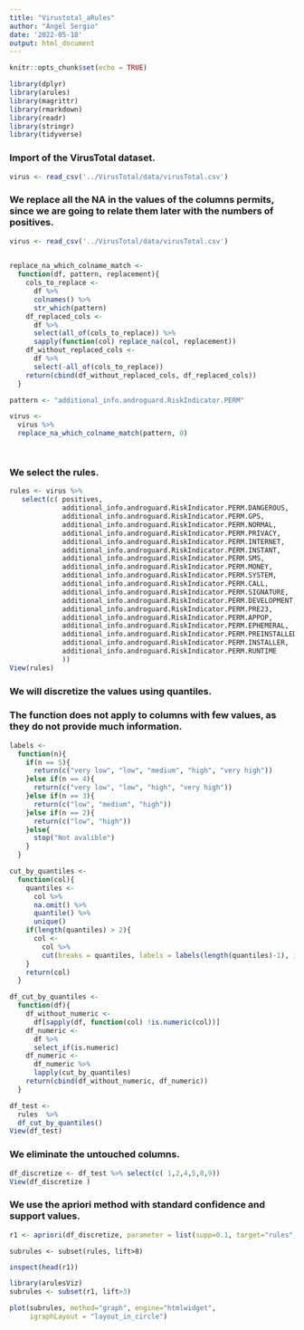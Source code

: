 ```yaml
---
title: "Virustotal_aRules"
author: "Ángel Sergio"
date: '2022-05-18'
output: html_document
---
```


```r
knitr::opts_chunk$set(echo = TRUE)
```

```r
library(dplyr)
library(arules)
library(magrittr)
library(rmarkdown)
library(readr)
library(stringr)
library(tidyverse)
```

### Import of the VirusTotal dataset.

```r
virus <- read_csv('../VirusTotal/data/virusTotal.csv')
```

### We replace all the NA in the values of the columns permits, since we are going to relate them later with the numbers of positives.

```r
virus <- read_csv('../VirusTotal/data/virusTotal.csv')
 

replace_na_which_colname_match <- 
  function(df, pattern, replacement){
    cols_to_replace <- 
      df %>% 
      colnames() %>% 
      str_which(pattern)
    df_replaced_cols <- 
      df %>% 
      select(all_of(cols_to_replace)) %>% 
      sapply(function(col) replace_na(col, replacement))
    df_without_replaced_cols <- 
      df %>% 
      select(-all_of(cols_to_replace))
    return(cbind(df_without_replaced_cols, df_replaced_cols))
  }

pattern <- "additional_info.androguard.RiskIndicator.PERM"

virus <- 
  virus %>% 
  replace_na_which_colname_match(pattern, 0)




```

### We select the rules.

```r
rules <- virus %>%
   select(c( positives,
             additional_info.androguard.RiskIndicator.PERM.DANGEROUS,
             additional_info.androguard.RiskIndicator.PERM.GPS,
             additional_info.androguard.RiskIndicator.PERM.NORMAL,
             additional_info.androguard.RiskIndicator.PERM.PRIVACY,
             additional_info.androguard.RiskIndicator.PERM.INTERNET,
             additional_info.androguard.RiskIndicator.PERM.INSTANT,
             additional_info.androguard.RiskIndicator.PERM.SMS,
             additional_info.androguard.RiskIndicator.PERM.MONEY,
             additional_info.androguard.RiskIndicator.PERM.SYSTEM,
             additional_info.androguard.RiskIndicator.PERM.CALL,
             additional_info.androguard.RiskIndicator.PERM.SIGNATURE,
             additional_info.androguard.RiskIndicator.PERM.DEVELOPMENT,
             additional_info.androguard.RiskIndicator.PERM.PRE23,
             additional_info.androguard.RiskIndicator.PERM.APPOP,
             additional_info.androguard.RiskIndicator.PERM.EPHEMERAL,
             additional_info.androguard.RiskIndicator.PERM.PREINSTALLED,
             additional_info.androguard.RiskIndicator.PERM.INSTALLER,
             additional_info.androguard.RiskIndicator.PERM.RUNTIME
             ))
View(rules)
```

### We will discretize the values using quantiles.

### The function does not apply to columns with few values, as they do not provide much information.

```r

labels <- 
  function(n){
    if(n == 5){
      return(c("very low", "low", "medium", "high", "very high"))
    }else if(n == 4){
      return(c("very low", "low", "high", "very high"))
    }else if(n == 3){
      return(c("low", "medium", "high"))
    }else if(n == 2){
      return(c("low", "high"))
    }else{
      stop("Not avalible")
    }
  }

cut_by_quantiles <- 
  function(col){
    quantiles <- 
      col %>% 
      na.omit() %>% 
      quantile() %>% 
      unique()
    if(length(quantiles) > 2){
      col <- 
        col %>% 
        cut(breaks = quantiles, labels = labels(length(quantiles)-1), include.lowest = TRUE)
    }
    return(col)
  }

df_cut_by_quantiles <- 
  function(df){
    df_without_numeric <- 
      df[sapply(df, function(col) !is.numeric(col))]
    df_numeric <- 
      df %>% 
      select_if(is.numeric)
    df_numeric <- 
      df_numeric %>% 
      lapply(cut_by_quantiles)
    return(cbind(df_without_numeric, df_numeric))
  }

df_test <- 
  rules  %>% 
  df_cut_by_quantiles()
View(df_test)
```

### We eliminate the untouched columns.

```r
df_discretize <- df_test %>% select(c( 1,2,4,5,8,9))
View(df_discretize )
```

### We use the apriori method with standard confidence and support values.

```r
r1 <- apriori(df_discretize, parameter = list(supp=0.1, target="rules", conf=0.8))

```

    subrules <- subset(rules, lift>8)

```r
inspect(head(r1))
```

```r
library(arulesViz)
subrules <- subset(r1, lift>3)

plot(subrules, method="graph", engine="htmlwidget", 
     igraphLayout = "layout_in_circle")
```
